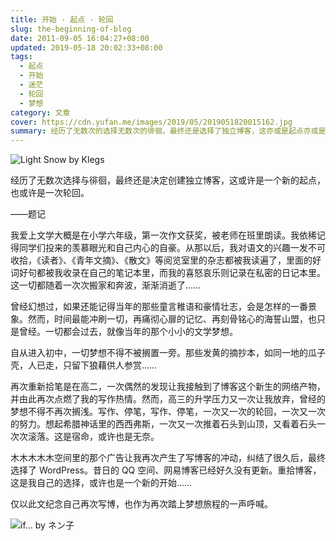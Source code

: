 ```yaml
---
title: 开始 · 起点 · 轮回
slug: the-beginning-of-blog
date: 2011-09-05 16:04:27+08:00
updated: 2019-05-18 20:02:33+08:00
tags:
  - 起点
  - 开始
  - 迷茫
  - 轮回
  - 梦想
category: 文章
cover: https://cdn.yufan.me/images/2019/05/2019051820015162.jpg
summary: 经历了无数次的选择无数次的徘徊，最终还是选择了独立博客，这亦或是起点亦或是轮回。
---
```


![Light Snow by Klegs](https://cdn.yufan.me/images/2019/05/2019051819515850.jpg)

<MusicPlayer netease={1899950648} />

经历了无数次选择与徘徊，最终还是决定创建独立博客，这或许是一个新的起点，也或许是一次轮回。

——题记

我爱上文学大概是在小学六年级，第一次作文获奖，被老师在班里朗读。我依稀记得同学们投来的羡慕眼光和自己内心的自豪。从那以后，我对语文的兴趣一发不可收拾，《读者》、《青年文摘》、《散文》等阅览室里的杂志都被我读遍了，里面的好词好句都被我收录在自己的笔记本里，而我的喜怒哀乐则记录在私密的日记本里。这一切都随着一次次搬家和奔波，渐渐消逝了……

曾经幻想过，如果还能记得当年的那些童言稚语和豪情壮志，会是怎样的一番景象。然而，时间最能冲刷一切，再痛彻心扉的记忆、再刻骨铭心的海誓山盟，也只是曾经。一切都会过去，就像当年的那个小小的文学梦想。

自从进入初中，一切梦想不得不被搁置一旁。那些发黄的摘抄本，如同一地的瓜子壳，人已走，只留下狼藉供人参赏……

再次重新拾笔是在高二，一次偶然的发现让我接触到了博客这个新生的网络产物，并由此再次点燃了我的写作热情。然而，高三的升学压力又一次让我放弃，曾经的梦想不得不再次搁浅。写作、停笔，写作、停笔，一次又一次的轮回，一次又一次的努力。想起希腊神话里的西西弗斯，一次又一次推着石头到山顶，又看着石头一次次滚落。这是宿命，或许也是无奈。

木木木木木空间里的那个广告让我再次产生了写博客的冲动，纠结了很久后，最终选择了 WordPress。昔日的 QQ 空间、网易博客已经好久没有更新。重拾博客，这是我自己的选择，或许也是一个新的开始……

仅以此文纪念自己再次写博，也作为再次踏上梦想旅程的一声呼喊。

![if... by ネン子](https://cdn.yufan.me/images/2019/05/2019051819555579.jpg)
